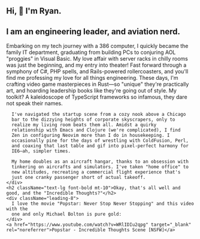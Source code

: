 <div className="p-10">
  <h2 className="text-4xl font-bold">Hi, 👋 I&apos;m Ryan.</h2>
  <h2 className="text-4xl font-light">
    I am an engineering leader, and aviation nerd.
  </h2>


  <div className="prose">
    <div className="leading-8">
      Embarking on my tech journey with a 386 computer, I quickly became
      the family IT department, graduating from building PCs to
      conjuring AOL "proggies" in Visual Basic. My love affair with
      server racks in chilly rooms was just the beginning, and my entry
      into theater! Fast forward through a symphony of C#, PHP spells, and
      Rails-powered rollercoasters, and you'll find me professing my
      love for all things engineering. These days, I'm crafting video
      game masterpieces in Rust—so "unique" they're practically art, and
      hoarding leadership books like they're going out of style. My
      toolkit? A kaleidoscope of TypeScript frameworks so infamous, they
      dare not speak their names.

      I've navigated the startup scene from a cozy nook above a Chicago
      bar to the dizzying heights of corporate skyscrapers, only to
      realize my living room beats them all. Amidst a quirky
      relationship with Emacs and Clojure (we're complicated), I find
      Zen in configuring Neovim more than I do in housekeeping. I
      occasionally pine for the days of wrestling with ColdFusion, Perl,
      and coaxing that last table and gif into pixel-perfect harmony for
      IE6—ah, simpler times.

      My home doubles as an aircraft hangar, thanks to an obsession with
      tinkering on aircrafts and simulators. I've taken "home office" to
      new altitudes, recreating a commercial flight experience that's
      just one cranky passenger short of actual takeoff.
    </div>
    <h2 className="text-lg font-bold mt-10">Okay, that's all well and good, and the "Incredible Thoughts?"</h2>
    <div className="leading-8">
      I love the movie "Popstar: Never Stop Never Stopping" and this video with the
      one and only Michael Bolton is pure gold:
    </div>
    <a href="https://www.youtube.com/watch?v=WRlIDIu2qpg" target="_blank" rel="noreferrer">Popstar - Incredible Thoughts Scene [NSFW]</a>
  </div>
</div>
